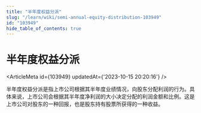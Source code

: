```yaml
---
title: "半年度权益分派"
slug: "/learn/wiki/semi-annual-equity-distribution-103949"
id: "103949"
hide_table_of_contents: true
---
```



# 半年度权益分派

<ArticleMeta id={103949} updatedAt={'2023-10-15 20:20:16'} />
<div className='border-solid border-b border-t-0 my-4 border-[var(--ifm-color-gray-300)]' />

半年度权益分派是指上市公司根据其半年度业绩情况，向股东分配利润的行为。具体来说，上市公司会根据其半年度净利润的大小决定分配的利润金额和比例。这是上市公司对股东的一种回报，也是股东持有股票所获得的一种收益。

